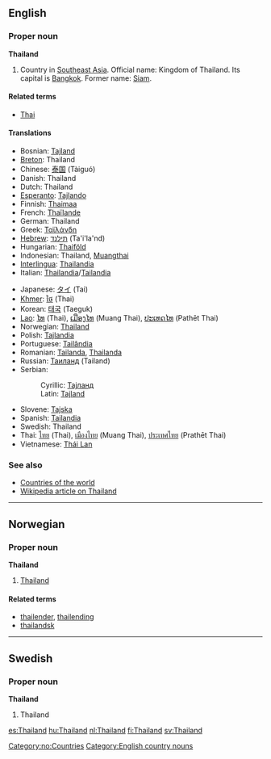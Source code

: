 ==English==
===Proper noun===
'''Thailand'''
# Country in [[Southeast Asia]]. Official name: Kingdom of Thailand. Its capital is [[Bangkok]].  Former name: [[Siam]].

====Related terms====
*[[Thai]]

====Translations====
{{top}}
*Bosnian: [[Tajland#Bosnian|Tajland]] {{m}}
*[[Breton]]: Thailand
*Chinese: [[泰国]] (Tàiguó)
*Danish: Thailand
*Dutch: Thailand
*[[Esperanto]]: [[Tajlando]]
*Finnish: [[Thaimaa]]
*French: [[Thaïlande]] {{f}}
*German: Thailand {{n}}
*Greek: [[Ταϊλάνδη]] {{f}}
*[[Hebrew]]: [[תילנד]] (Ta'i'la'nd)
*Hungarian: [[Thaiföld]]
*Indonesian: Thailand, [[Muangthai]]
*[[Interlingua]]: [[Thailandia]]
*Italian: [[Thailandia]]/[[Tailandia]] {{f}}
{{mid}}
*Japanese: [[タイ]] (Tai)
*[[Khmer]]: [[ថៃ]] (Thai)
*Korean: [[태국]] (Taeguk)
*[[Lao]]: [[ໄທ]] (Thai), [[ເມືອງໄທ]] (Muang Thai), [[ປະເທດໄທ]] (Pathēt Thai)
*Norwegian: [[#Norwegian|Thailand]]
*Polish: [[Tajlandia]]
*Portuguese: [[Tailândia]]
*Romanian: [[Tailanda]], [[Thailanda]] {{f}}
*Russian: [[Таиланд]] (Tailand)
*Serbian:
*:Cyrillic: [[Тајланд#Serbian|Тајланд]] {{m}}
*:Latin: [[Tajland#Serbian|Tajland]] {{m}}
*Slovene: [[Tajska]] {{f}}
*Spanish: [[Tailandia]]
*Swedish: Thailand
*Thai: [[ไทย]] (Thai), [[เมืองไทย]] (Muang Thai), [[ประเทศไทย]] (Prathēt Thai)
*Vietnamese: [[Thái Lan]]
{{bottom}}

===See also===
*[[Countries of the world]]
*[[w:Thailand|Wikipedia article on Thailand]]

----
==Norwegian==
===Proper noun===
[[Category:no:Countries]]
'''Thailand'''
#[[#English|Thailand]]
====Related terms====
*[[thailender]], [[thailending]]
*[[thailandsk]]

----
==Swedish==
===Proper noun===
'''Thailand'''
# Thailand

[[Category:English country nouns]]

[[es:Thailand]]
[[hu:Thailand]]
[[nl:Thailand]]
[[fi:Thailand]]
[[sv:Thailand]]